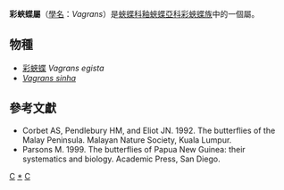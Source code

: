 {{NoteTA
|G1=Butterfly
}}
{{Automatic Taxobox
| taxon = Vagrans
| authority = Hemming, 1934
| image = Partially open wing position of Vagrans egista Cramer, 1780 – Vagrant WLB IMG 9640 30.jpg
| image2 = Open wing position of Vagrans egista Cramer, 1780 – Vagrant.jpg
| image2_caption = 
| type_species = [[彩蛺蝶|彩蛺蝶]]<br />''Papilio egista''
| type_species_authority = Cramer, [1780]
| subdivision_ranks = 種
| subdivision = 共2種，詳見正文。
| synonyms = * ''Issoria''
}}

'''彩蛺蝶屬'''（[[學名|學名]]：''Vagrans''）是[[蛺蝶科|蛺蝶科]][[釉蛺蝶亞科|釉蛺蝶亞科]][[彩蛺蝶族|彩蛺蝶族]]中的一個屬。

== 物種 ==
* [[彩蛺蝶|彩蛺蝶]] ''Vagrans egista''
* ''[[Vagrans_sinha|Vagrans sinha]]''

== 參考文獻 ==
* Corbet AS, Pendlebury HM, and Eliot JN. 1992. The butterflies of the Malay Peninsula. Malayan Nature Society, Kuala Lumpur.
* Parsons M. 1999. The butterflies of Papua New Guinea: their systematics and biology. Academic Press, San Diego.

{{Commons category|Vagrans}}

{{釉蛺蝶亞科}}
{{Taxonbar}}
[[Category:彩蛺蝶族|C]]
[[Category:彩蛺蝶屬|*]]
[[Category:_1934年描述的分类群|C]]